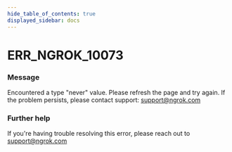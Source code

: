 ```yaml
---
hide_table_of_contents: true
displayed_sidebar: docs
---
```



# ERR_NGROK_10073

### Message
Encountered a type "never" value. Please refresh the page and try again. If the problem persists, please contact support: support@ngrok.com

<ErrorDetails error='err_ngrok_10073' />


### Further help
If you're having trouble resolving this error, please reach out to [support@ngrok.com](mailto:support@ngrok.com?subject=Help%20with%20ERR_NGROK_10073)

